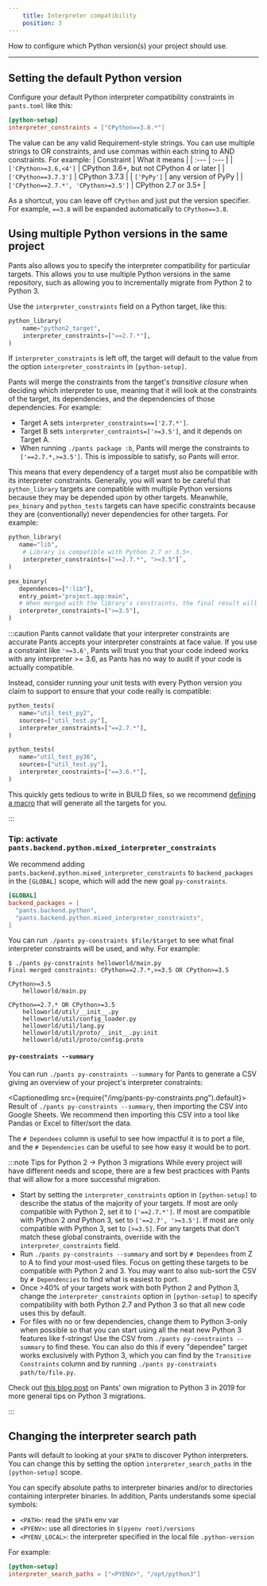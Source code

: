```yaml
---
    title: Interpreter compatibility
    position: 3
---
```


How to configure which Python version(s) your project should use.

---

## Setting the default Python version

Configure your default Python interpreter compatibility constraints in `pants.toml` like this:

```toml title="title="pants.toml""
[python-setup]
interpreter_constraints = ["CPython==3.8.*"]
```

The value can be any valid Requirement-style strings. You can use multiple strings to OR constraints, and use commas within each string to AND constraints. For example:
| Constraint | What it means |
| :--- | :--- |
| `['CPython>=3.6,<4']` | CPython 3.6+, but not CPython 4 or later |
| `['CPython==3.7.3']` | CPython 3.7.3 |
| `['PyPy']` | any version of PyPy |
| `['CPython==2.7.*', 'CPython>=3.5']` | CPython 2.7 or 3.5+ |

As a shortcut, you can leave off `CPython` and just put the version specifier. For example, `==3.8` will be expanded automatically to `CPython==3.8`.

## Using multiple Python versions in the same project

Pants also allows you to specify the interpreter compatibility for particular targets. This allows you to use multiple Python versions in the same repository, such as allowing you to incrementally migrate from Python 2 to Python 3.

Use the `interpreter_constraints` field on a Python target, like this:

```python title="title="BUILD""
python_library(
    name="python2_target",
    interpreter_constraints=["==2.7.*"],
)
```

If `interpreter_constraints` is left off, the target will default to the value from the option `interpreter_constraints` in `[python-setup]`.

Pants will merge the constraints from the target's _transitive closure_ when deciding which interpreter to use, meaning that it will look at the constraints of the target, its dependencies, and the dependencies of those dependencies. For example:

- Target A sets `interpreter_constraints==['2.7.*']`.
- Target B sets `interpreter_contraints=['>=3.5']`, and it depends on Target A.
- When running `./pants package :b`, Pants will merge the constraints to `['==2.7.*,>=3.5']`. This is impossible to satisfy, so Pants will error.

This means that every dependency of a target must also be compatible with its interpreter constraints. Generally, you will want to be careful that `python_library` targets are compatible with multiple Python versions because they may be depended upon by other targets. Meanwhile, `pex_binary` and `python_tests` targets can have specific constraints because they are (conventionally) never dependencies for other targets. For example:

```python
python_library(
   name="lib",
    # Library is compatible with Python 2.7 or 3.5+.
    interpreter_constraints=["==2.7.*", ">=3.5"]`,
)

pex_binary(
   dependences=[":lib"],
   entry_point="project.app:main",
   # When merged with the library's constraints, the final result will require `>=3.5`.
   interpreter_constraints=[">=3.5"],
)
```

:::caution Pants cannot validate that your interpreter constraints are accurate
Pants accepts your interpreter constraints at face value. If you use a constraint like `'>=3.6'`, Pants will trust you that your code indeed works with any interpreter >= 3.6, as Pants has no way to audit if your code is actually compatible.

Instead, consider running your unit tests with every Python version you claim to support to ensure that your code really is compatible:

```python
python_tests(
   name="util_test_py2",
   sources=["util_test.py"],
   interpreter_constraints=["==2.7.*"],
)

python_tests(
   name="util_test_py36",
   sources=["util_test.py"],
   interpreter_constraints=["==3.6.*"],
)
```

This quickly gets tedious to write in BUILD files, so we recommend [defining a macro](../../writing-plugins/macros.mdx) that will generate all the targets for you.

:::

### Tip: activate `pants.backend.python.mixed_interpreter_constraints`

We recommend adding `pants.backend.python.mixed_interpreter_constraints` to `backend_packages` in the `[GLOBAL]` scope, which will add the new goal `py-constraints`.

```toml title="title="pants.toml""
[GLOBAL]
backend_packages = [
  "pants.backend.python",
  "pants.backend.python.mixed_interpreter_constraints",
]
```

You can run `./pants py-constraints $file/$target` to see what final interpreter constraints will be used, and why. For example:

```
$ ./pants py-constraints helloworld/main.py
Final merged constraints: CPython==2.7.*,>=3.5 OR CPython>=3.5

CPython>=3.5
    helloworld/main.py

CPython==2.7.* OR CPython>=3.5
    helloworld/util/__init__.py
    helloworld/util/config_loader.py
    helloworld/util/lang.py
    helloworld/util/proto/__init__.py:init
    helloworld/util/proto/config.proto
```

#### `py-constraints --summary`

You can run `./pants py-constraints --summary` for Pants to generate a CSV giving an overview of your project's interpreter constraints:

<CaptionedImg src={require("/img/pants-py-constraints.png").default}>
  Result of `./pants py-constraints --summary`, then importing the CSV into
  Google Sheets.
</CaptionedImg>
We recommend then importing this CSV into a tool like Pandas or Excel to filter/sort
the data.

The `# Dependees` column is useful to see how impactful it is to port a file, and the `# Dependencies` can be useful to see how easy it would be to port.

:::note Tips for Python 2 -> Python 3 migrations
While every project will have different needs and scope, there are a few best practices with Pants that will allow for a more successful migration.

- Start by setting the `interpreter_constraints` option in `[python-setup]` to describe the status of the majority of your targets. If most are only compatible with Python 2, set it to `['==2.7.*']`. If most are compatible with Python 2 _and_ Python 3, set to `['==2.7', '>=3.5']`. If most are only compatible with Python 3, set to `[>=3.5]`. For any targets that don't match these global constraints, override with the `interpreter_constraints` field.
- Run `./pants py-constraints --summary` and sort by `# Dependees` from Z to A to find your most-used files. Focus on getting these targets to be compatible with Python 2 and 3. You may want to also sub-sort the CSV by `# Dependencies` to find what is easiest to port.
- Once >40% of your targets work with both Python 2 and Python 3, change the `interpreter_constraints` option in `[python-setup]` to specify compatibility with both Python 2.7 and Python 3 so that all new code uses this by default.
- For files with no or few dependencies, change them to Python 3-only when possible so that you can start using all the neat new Python 3 features like f-strings! Use the CSV from `./pants py-constraints --summary` to find these. You can also do this if every "dependee" target works exclusively with Python 3, which you can find by the `Transitive Constraints` column and by running `./pants py-constraints path/to/file.py`.

Check out [this blog post](https://enterprise.foursquare.com/intersections/article/how-our-intern-led-pants-migration-to-python-3/) on Pants' own migration to Python 3 in 2019 for more general tips on Python 3 migrations.

:::

## Changing the interpreter search path

Pants will default to looking at your `$PATH` to discover Python interpreters. You can change this by setting the option `interpreter_search_paths` in the `[python-setup]` scope.

You can specify absolute paths to interpreter binaries and/or to directories containing interpreter binaries. In addition, Pants understands some special symbols:

- `<PATH>`: read the `$PATH` env var
- `<PYENV>`: use all directories in `$(pyenv root)/versions`
- `<PYENV_LOCAL>`: the interpreter specified in the local file `.python-version`

For example:

```toml title="title="pants.toml""
[python-setup]
interpreter_search_paths = ["<PYENV>", "/opt/python3"]
```
